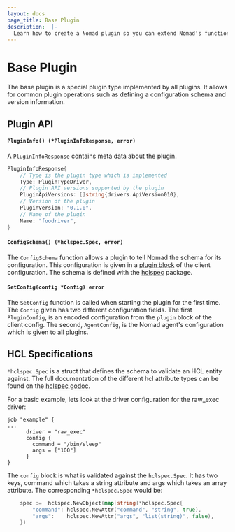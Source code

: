 ```yaml
---
layout: docs
page_title: Base Plugin
description:  |-
  Learn how to create a Nomad plugin so you can extend Nomad's functionality.
---
```


# Base Plugin

The base plugin is a special plugin type implemented by all plugins. It allows
for common plugin operations such as defining a configuration schema and
version information.

## Plugin API

#### `PluginInfo() (*PluginInfoResponse, error)`

A `PluginInfoResponse` contains meta data about the plugin.

```go
PluginInfoResponse{
    // Type is the plugin type which is implemented
    Type: PluginTypeDriver,
    // Plugin API versions supported by the plugin
    PluginApiVersions: []string{drivers.ApiVersion010},
    // Version of the plugin
    PluginVersion: "0.1.0",
    // Name of the plugin
    Name: "foodriver",
}
```

#### `ConfigSchema() (*hclspec.Spec, error)`

The `ConfigSchema` function allows a plugin to tell Nomad the schema for its
configuration. This configuration is given in a [plugin block][pluginblock] of
the client configuration. The schema is defined with the [hclspec][hclspec]
package.

#### `SetConfig(config *Config) error`

The `SetConfig` function is called when starting the plugin for the first
time. The `Config` given has two different configuration fields. The first
`PluginConfig`, is an encoded configuration from the `plugin` block of the
client config. The second, `AgentConfig`, is the Nomad agent's configuration
which is given to all plugins.

## HCL Specifications

`*hclspec.Spec` is a struct that defines the schema to validate an HCL entity
against. The full documentation of the different hcl attribute types can be
found on the [hclspec godoc][hclspec].

For a basic example, lets look at the driver configuration for the raw_exec
driver:

```hcl
job "example" {
...
      driver = "raw_exec"
      config {
        command = "/bin/sleep"
        args = ["100"]
      }
}
```

The `config` block is what is validated against the `hclspec.Spec`. It has two
keys, command which takes a string attribute and args which takes an array
attribute. The corresponding `*hclspec.Spec` would be:

```go
    spec :=  hclspec.NewObject(map[string]*hclspec.Spec{
		"command": hclspec.NewAttr("command", "string", true),
		"args":    hclspec.NewAttr("args", "list(string)", false),
	})
```

[hclspec]: https://godoc.org/github.com/hashicorp/nomad/plugins/shared/hclspec
[pluginblock]: /nomad/docs/configuration/plugin
